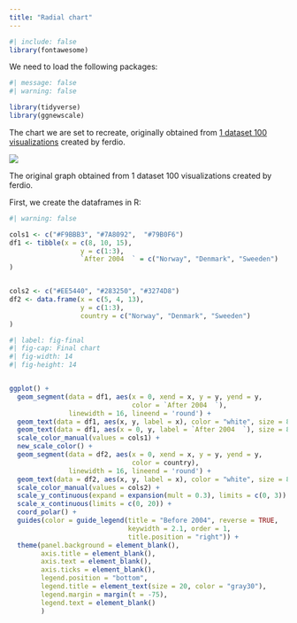 ```yaml
---
title: "Radial chart"
---
```


```r
#| include: false
library(fontawesome)
```


We need to load the following packages:

```r
#| message: false
#| warning: false

library(tidyverse)
library(ggnewscale)
```


The chart we are set to recreate, originally obtained from [1 dataset 100 visualizations](https://100.datavizproject.com/data-type/viz79/) created by ferdio.


::: {#fig-ourworldindata}
[![](img/original_radial.png)](https://100.datavizproject.com/data-type/viz79/)

The original graph obtained from 1 dataset 100 visualizations created by ferdio.
:::



First, we create the dataframes in R:

```r
#| warning: false

cols1 <- c("#F9BBB3", "#7A8092",  "#79B0F6")
df1 <- tibble(x = c(8, 10, 15),
                  y = c(1:3),
                  `After 2004  ` = c("Norway", "Denmark", "Sweeden")
) 


cols2 <- c("#EE5440", "#283250", "#3274D8")
df2 <- data.frame(x = c(5, 4, 13),
                  y = c(1:3),
                  country = c("Norway", "Denmark", "Sweeden")
)

```





```r
#| label: fig-final
#| fig-cap: Final chart
#| fig-width: 14
#| fig-height: 14


ggplot() +
  geom_segment(data = df1, aes(x = 0, xend = x, y = y, yend = y, 
                               color = `After 2004  `), 
               linewidth = 16, lineend = 'round') +
  geom_text(data = df1, aes(x, y, label = x), color = "white", size = 8) +
  geom_text(data = df1, aes(x = 0, y, label = `After 2004  `), size = 8, hjust = 1.4) +
  scale_color_manual(values = cols1) +
  new_scale_color() +
  geom_segment(data = df2, aes(x = 0, xend = x, y = y, yend = y, 
                               color = country),
               linewidth = 16, lineend = 'round') +
  geom_text(data = df2, aes(x, y, label = x), color = "white", size = 8) +
  scale_color_manual(values = cols2) +
  scale_y_continuous(expand = expansion(mult = 0.3), limits = c(0, 3)) +
  scale_x_continuous(limits = c(0, 20)) +
  coord_polar() +
  guides(color = guide_legend(title = "Before 2004", reverse = TRUE,
                              keywidth = 2.1, order = 1,
                              title.position = "right")) +
  theme(panel.background = element_blank(),
        axis.title = element_blank(),
        axis.text = element_blank(),
        axis.ticks = element_blank(),
        legend.position = "bottom",
        legend.title = element_text(size = 20, color = "gray30"),
        legend.margin = margin(t = -75),
        legend.text = element_blank()
        )

```
